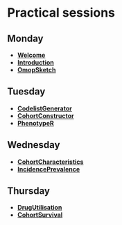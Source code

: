 
# Practical sessions

## Monday

- [**Welcome**](welcome.qmd)
- [**Introduction**](Introduction/index.qmd)
- [**OmopSketch**](OmopSketch/index.qmd)

## Tuesday

- [**CodelistGenerator**](CodelistGenerator/index.qmd)
- [**CohortConstructor**](CohortConstructor/index.qmd)
- [**PhenotypeR**](PhenotypeR/index.qmd)

## Wednesday

- [**CohortCharacteristics**](CohortCharacteristics/index.qmd)
- [**IncidencePrevalence**](IncidencePrevalence/index.qmd)

## Thursday

- [**DrugUtilisation**](DrugUtilisation/index.qmd)
- [**CohortSurvival**](CohortSurvival/index.qmd)
